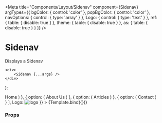 
<Meta
    title="Components/Layout/Sidenav"
    component={Sidenav}
    argTypes={{
        bgColor: {
            control: 'color'
        },
        popBgColor: {
            control: 'color'
        },
        navOptions: {
            control: {
                type: 'array'
            }
        },
        Logo: {
            control: {
                type: 'text'
            }
        },
        ref: {
            table: {
                disable: true
            }
        },
        theme: {
            table: {
                disable: true
            }
        },
        as: {
            table: {
                disable: true
            }
        }
    }}
/>

# Sidenav

Displays a Sidenav

    <div>
        <Sidenav {...args} />
    </div>
);

<Preview>
    <Story
        name="Sidenav"
        args={{
            navOptions: [
                {
                    option: (
                        <Link href="#" linkSize="S">
                            Home
                        </Link>
                    )
                },
                {
                    option: (
                        <Link href="#" linkSize="S">
                            About Us
                        </Link>
                    )
                },
                {
                    option: (
                        <Link href="#" linkSize="S">
                            Articles
                        </Link>
                    )
                },
                {
                    option: (
                        <Link href="#" linkSize="S">
                            Contact
                        </Link>
                    )
                }
            ],
            Logo: <img src={logo} alt="logo" />
        }}
    >
        {Template.bind({})}
    </Story>
</Preview>

### Props

<Props story="Sidenav" />
